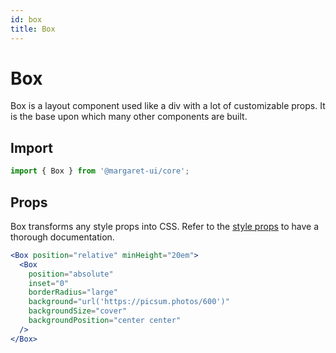 ```yaml
---
id: box 
title: Box
---
```



# Box

Box is a layout component used like a div with a lot of customizable props. It is the base upon which many other components are built.

## Import 

```js
import { Box } from '@margaret-ui/core';
```

## Props

Box transforms any style props into CSS. Refer to the [style props](/docs/Theming/style-props) to have a thorough documentation.

```jsx live
<Box position="relative" minHeight="20em">
  <Box
    position="absolute"
    inset="0"
    borderRadius="large"
    background="url('https://picsum.photos/600')"
    backgroundSize="cover"
    backgroundPosition="center center"
  />
</Box>
```
